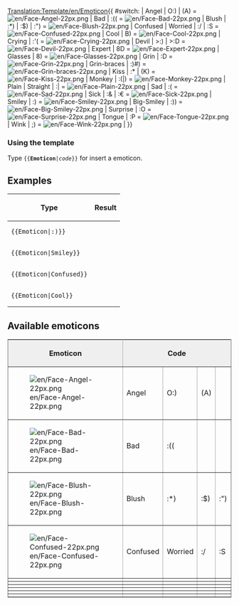 <noinclude>[[Translation:Template/en/Emoticon]]</noinclude><includeonly>{{ #switch: {{{1}}}
| Angel
| O:)
| (A) = [[File:en/Face-Angel-22px.png]]
| Bad
| :(( = [[File:en/Face-Bad-22px.png]]
| Blush
| :*)
| :$)
| :") = [[File:en/Face-Blush-22px.png]]
| Confused
| Worried
| :/
| :S  = [[File:en/Face-Confused-22px.png]]
| Cool
| B) = [[File:en/Face-Cool-22px.png]]
| Crying
| :'( = [[File:en/Face-Crying-22px.png]]
| Devil
| >:)
| >:D = [[File:en/Face-Devil-22px.png]]
| Expert
| 8D = [[File:en/Face-Expert-22px.png]]
| Glasses
| 8) = [[File:en/Face-Glasses-22px.png]]
| Grin
| :D = [[File:en/Face-Grin-22px.png]]
| Grin-braces
| :)#) = [[File:en/Face-Grin-braces-22px.png]]
| Kiss
| :*
| (K) = [[File:en/Face-Kiss-22px.png]]
| Monkey
| :(|) = [[File:en/Face-Monkey-22px.png]]
| Plain
| Straight
| :| = [[File:en/Face-Plain-22px.png]]
| Sad
| :( = [[File:en/Face-Sad-22px.png]]
| Sick
| :&
| :€ = [[File:en/Face-Sick-22px.png]]
| Smiley
| :) = [[File:en/Face-Smiley-22px.png]]
| Big-Smiley
| :)) = [[File:en/Face-Big-Smiley-22px.png]]
| Surprise
| :O = [[File:en/Face-Surprise-22px.png]]
| Tongue
| :P = [[File:en/Face-Tongue-22px.png]]
| Wink
| ;) = [[File:en/Face-Wink-22px.png]]
|
}}</includeonly><noinclude>
=== Using the template ===
Type <code><nowiki>{{</nowiki>'''Emoticon'''|''code''<nowiki>}}</nowiki></code> for insert a emoticon.

==Examples==
{|
!Type
!Result
|-
|<pre>{{Emoticon|:)}}</pre>
|{{en/Emoticon|:)}}
|-
|<pre>{{Emoticon|Smiley}}</pre>
|{{en/Emoticon|Smiley)}}
|-
|<pre>{{Emoticon|Confused}}</pre>
|{{en/Emoticon|Confused}}
|-
|<pre>{{Emoticon|Cool}}</pre>
|{{en/Emoticon|Cool)}}
|}

==Available emoticons==

<table border="2" width="100%" cellspacing="4" cellpadding="3" rules="all" style="margin:1em 1em 1em 0; border:solid 1px #AAAAAA;">
<tr style="background:#efefef;">
 <th>Emoticon</th>
 <th colspan=4>Code</th>
</tr><tr>
 <td>[[File:en/Face-Angel-22px.png]]</td>
 <td>Angel</td>
 <td>O:)</td>
 <td>(A)</td>
 <td></td>
</tr><tr>
 <td>[[File:en/Face-Bad-22px.png]]</td>
 <td>Bad</td>
 <td>:((</td>
 <td></td>
 <td></td>
</tr><tr>
 <td>[[File:en/Face-Blush-22px.png]]</td>
 <td>Blush</td>
 <td>:*)</td>
 <td>:$)</td>
 <td>:")</td>
</tr><tr>
 <td>[[File:en/Face-Confused-22px.png]]</td>
 <td>Confused</td>
 <td>Worried</td>
 <td>:/</td>
 <td>:S</td>
</tr><tr>
 <td></td>
 <td></td>
 <td></td>
 <td></td>
 <td></td>
</tr><tr>
 <td></td>
 <td></td>
 <td></td>
 <td></td>
 <td></td>
</tr><tr>
 <td></td>
 <td></td>
 <td></td>
 <td></td>
 <td></td>
</tr><tr>
 <td></td>
 <td></td>
 <td></td>
 <td></td>
 <td></td>
</tr><tr>
 <td></td>
 <td></td>
 <td></td>
 <td></td>
 <td></td>
</tr><tr>
 <td></td>
 <td></td>
 <td></td>
 <td></td>
 <td></td>
</tr>
</table>

<!--

| Cool
| B) = [[File:Face-Cool-22px.png]]
| Crying
| :'( = [[File:Face-Crying-22px.png]]
| Devil
| >:)
| >:D = [[File:Face-Devil-22px.png]]
| Expert
| 8D = [[File:Face-Expert-22px.png]]
| Glasses
| 8) = [[File:Face-Glasses-22px.png]]
| Grin
| :D = [[File:Face-Grin-22px.png]]
| Grin-braces
| :)#) = [[File:Face-Grin-braces-22px.png]]
| Kiss
| :*
| (K) = [[File:Face-Kiss-22px.png]]
| Monkey
| :(|) = [[File:Face-Monkey-22px.png]]
| Plain
| Straight
| :| = [[File:Face-Plain-22px.png]]
| Sad
| :( = [[File:Face-Sad-22px.png]]
| Sick
| :&
| :€ = [[File:Face-Sick-22px.png]]
| Smiley
| :) = [[File:Face-Smiley-22px.png]]
| Big-Smiley
| :)) = [[File:Face-Big-Smiley-22px.png]]
| Surprise
| :O = [[File:Face-Surprise-22px.png]]
| Tongue
| :P = [[File:Face-Tongue-22px.png]]
| Wink
| ;) = [[File:Face-Wink-22px.png]]
|}-->
<noinclude>